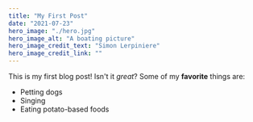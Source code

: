 ---
title: "My First Post"
date: "2021-07-23"
hero_image: "./hero.jpg"
hero_image_alt: "A boating picture"
hero_image_credit_text: "Simon Lerpiniere"
hero_image_credit_link: ""
---
This is my first blog post! Isn't it *great*?
Some of my **favorite** things are:
* Petting dogs
* Singing
* Eating potato-based foods